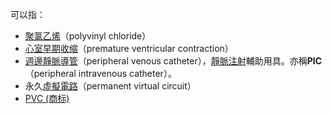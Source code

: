 '''{{lang|en|PVC}}'''可以指：

*[[聚氯乙烯|聚氯乙烯]]（polyvinyl chloride）
*[[心室早期收缩|心室早期收缩]]（premature ventricular contraction）
*[[週邊靜脈導管|週邊靜脈導管]]（peripheral venous catheter），[[靜脈注射|靜脈注射]]輔助用具。亦稱'''PIC'''（peripheral intravenous catheter）。
*永久[[虛擬電路|虛擬電路]]（permanent virtual circuit）
*[[PVC_(商标)|PVC (商标)]]

{{disambig|Cat=三字拉丁字母缩写消歧义}}